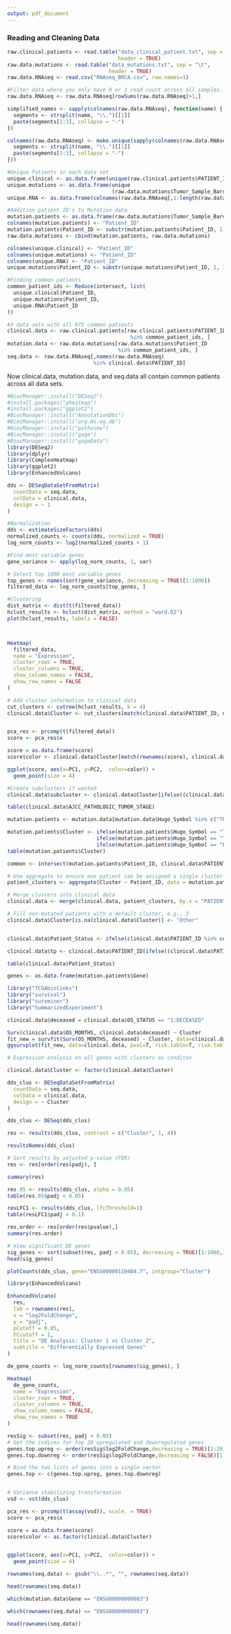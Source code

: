 ```yaml
---
output: pdf_document
---
```


### Reading and Cleaning Data

```r
raw.clinical.patients <- read.table("data_clinical_patient.txt", sep = "\t", 
                                    header = TRUE)
raw.data.mutations <- read.table("data_mutations.txt", sep = "\t", 
                                 header = TRUE)
raw.data.RNAseq <- read.csv("RNAseq_BRCA.csv", row.names=1)

#Filter data where you only have 0 or 1 read count across all samples.
raw.data.RNAseq <- raw.data.RNAseq[rowSums(raw.data.RNAseq)>1,]
```

```r
simplified_names <- sapply(colnames(raw.data.RNAseq), function(name) {
  segments <- strsplit(name, "\\.")[[1]]
  paste(segments[1:3], collapse = "-")
})

colnames(raw.data.RNAseq) <- make.unique(sapply(colnames(raw.data.RNAseq), function(name) {
  segments <- strsplit(name, "\\.")[[1]]
  paste(segments[1:3], collapse = "-")
}))
```

```r
#Unique Patients in each data set 
unique.clinical <- as.data.frame(unique(raw.clinical.patients$PATIENT_ID))
unique.mutations <- as.data.frame(unique
                                  (raw.data.mutations$Tumor_Sample_Barcode))
unique.RNA <- as.data.frame(colnames(raw.data.RNAseq[,1:length(raw.data.RNAseq)]))

#Addition patient ID's to Mutation data 
mutation.patients <- as.data.frame(raw.data.mutations$Tumor_Sample_Barcode)
colnames(mutation.patients) <- "Patient_ID"
mutation.patients$Patient_ID <- substr(mutation.patients$Patient_ID, 1, 12)
raw.data.mutations <- cbind(mutation.patients, raw.data.mutations)

colnames(unique.clinical) <- "Patient_ID"
colnames(unique.mutations) <- "Patient_ID"
colnames(unique.RNA) <- "Patient_ID"
unique.mutations$Patient_ID <- substr(unique.mutations$Patient_ID, 1, 12)

#Finding common patients
common_patient_ids <- Reduce(intersect, list(
  unique.clinical$Patient_ID,
  unique.mutations$Patient_ID,
  unique.RNA$Patient_ID
))

#3 data sets with all 975 common patients
clinical.data <- raw.clinical.patients[raw.clinical.patients$PATIENT_ID 
                                        %in% common_patient_ids, ]
mutation.data <- raw.data.mutations[raw.data.mutations$Patient_ID 
                                    %in% common_patient_ids, ]
seq.data <- raw.data.RNAseq[,names(raw.data.RNAseq)
                            %in% clinical.data$PATIENT_ID]
```

Now clinical.data, mutation.data, and seq.data all contain common patients across all data sets.

```r
#BiocManager::install("DESeq2")
#install.packages("pheatmap")
#install.packages("ggplot2")
#BiocManager::install("AnnotationDbi")
#BiocManager::install("org.Hs.eg.db")
#BiocManager::install("pathview")
#BiocManager::install("gage")
#BiocManager::install("gageData")
library(DESeq2)
library(dplyr)
library(ComplexHeatmap)
library(ggplot2)
library(EnhancedVolcano)

dds <- DESeqDataSetFromMatrix(
  countData = seq.data,
  colData = clinical.data, 
  design = ~ 1 
)

#Normalization
dds <- estimateSizeFactors(dds)
normalized_counts <- counts(dds, normalized = TRUE)
log_norm_counts <- log2(normalized_counts + 1)

#Find most variable genes
gene_variance <- apply(log_norm_counts, 1, var)

# Select top 1000 most variable genes
top_genes <- names(sort(gene_variance, decreasing = TRUE)[1:1000])
filtered_data <- log_norm_counts[top_genes, ]

#Clustering 
dist_matrix <- dist(t(filtered_data))
hclust_results <- hclust(dist_matrix, method = "ward.D2")
plot(hclust_results, labels = FALSE)



Heatmap(
  filtered_data,
  name = "Expression",
  cluster_rows = TRUE, 
  cluster_columns = TRUE,
  show_column_names = FALSE,
  show_row_names = FALSE
)

```

```r
# Add cluster information to clinical data
cut_clusters <- cutree(hclust_results, k = 4)
clinical.data$Cluster <- cut_clusters[match(clinical.data$PATIENT_ID, names(cut_clusters))]


pca_res <- prcomp(t(filtered_data))
score <- pca_res$x

score = as.data.frame(score)
score$color <- clinical.data$Cluster[match(rownames(score), clinical.data$PATIENT_ID)]

ggplot(score, aes(x=PC1, y=PC2,  color=color)) + 
  geom_point(size = 4)

#Create subclusters if wanted 
clinical.data$subcluster <- clinical.data$Cluster[ifelse((clinical.data$Cluster == 4), 2, 1)] # Change groups 

table(clinical.data$AJCC_PATHOLOGIC_TUMOR_STAGE)
```

```r
mutation.patients <- mutation.data[mutation.data$Hugo_Symbol %in% c("TP53", "PIK3CA", "TTN"), ]

mutation.patients$Cluster <- ifelse(mutation.patients$Hugo_Symbol == "TP53", 1,
                             ifelse(mutation.patients$Hugo_Symbol == "TTN", 2,
                             ifelse(mutation.patients$Hugo_Symbol == "PIK3CA", 3, "Other")))
table(mutation.patients$Cluster)

common <- intersect(mutation.patients$Patient_ID, clinical.data$PATIENT_ID)

# Use aggregate to ensure one patient can be assigned a single cluster
patient_clusters <- aggregate(Cluster ~ Patient_ID, data = mutation.patients, FUN = function(x) x[1])

# Merge clusters into clinical data
clinical.data <- merge(clinical.data, patient_clusters, by.x = "PATIENT_ID", by.y = "Patient_ID", all.x = TRUE)

# Fill non-mutated patients with a default cluster, e.g., 3
clinical.data$Cluster[is.na(clinical.data$Cluster)] <- "Other"


clinical.data$Patient_Status <- ifelse(clinical.data$PATIENT_ID %in% common, 1, 2)

clinical.data$tp <- clinical.data$PATIENT_ID[ifelse((clinical.data$PATIENT_ID), 2, 1)] # Change groups 

table(clinical.data$Patient_Status)

genes <- as.data.frame(mutation.patients$Gene)
```


```r
library("TCGAbiolinks")
library("survival")
library("survminer")
library("SummarizedExperiment")

clinical.data$deceased = clinical.data$OS_STATUS == "1:DECEASED"

Surv(clinical.data$OS_MONTHS, clinical.data$deceased) ~ Cluster
fit_new = survfit(Surv(OS_MONTHS, deceased) ~ Cluster, data=clinical.data)
ggsurvplot(fit_new, data=clinical.data, pval=T, risk.table=T, risk.table.col="strata", risk.table.height=0.35, title = "Survival Analysis of Clusters", xlab = "Time (Months)")
```

```r
# Expression analysis on all genes with clusters as conditon

clinical.data$Cluster <- factor(clinical.data$Cluster)

dds_clus <- DESeqDataSetFromMatrix(
  countData = seq.data,
  colData = clinical.data,
  design = ~ Cluster
)

dds_clus <- DESeq(dds_clus)

res <- results(dds_clus, contrast = c("Cluster", 1, 4))

resultsNames(dds_clus)

# Sort results by adjusted p-value (FDR)
res <- res[order(res$padj), ]

summary(res)

res.05 <- results(dds_clus, alpha = 0.05)
table(res.05$padj < 0.05)

resLFC1 <- results(dds_clus, lfcThreshold=1)
table(resLFC1$padj < 0.1)

res.order <- res[order(res$pvalue),]
summary(res.order)

# View significant DE genes
sig_genes <- sort(subset(res, padj < 0.05), decreasing = TRUE)[1:1000,]
head(sig_genes)

plotCounts(dds_clus, gene="ENSG00000110484.7", intgroup="Cluster")
```

```r
library(EnhancedVolcano)

EnhancedVolcano(
  res,
  lab = rownames(res),
  x = "log2FoldChange",
  y = "padj",
  pCutoff = 0.05,
  FCcutoff = 1,
  title = "DE Analysis: Cluster 1 vs Cluster 2",
  subtitle = "Differentially Expressed Genes"
)

```

```r
de_gene_counts <- log_norm_counts[rownames(sig_genes), ]

Heatmap(
  de_gene_counts,
  name = "Expression",
  cluster_rows = TRUE,
  cluster_columns = TRUE,
  show_column_names = FALSE,
  show_row_names = TRUE
)
```

```r

resSig <- subset(res, padj < 0.05)
# Get the indices for top 20 upregulated and downregulated genes
genes.top.upreg <- order(resSig$log2FoldChange,decreasing = TRUE)[1:20]
genes.top.downreg <- order(resSig$log2FoldChange,decreasing = FALSE)[1:20]

# Bind the two lists of genes into a single vector
genes.top <- c(genes.top.upreg, genes.top.downreg)


# Variance stabilizing transformation
vsd <- vst(dds_clus)

pca_res <- prcomp(t(assay(vsd)), scale. = TRUE)
score <- pca_res$x

score = as.data.frame(score)
score$color <- as.factor(clinical.data$Cluster)


ggplot(score, aes(x=PC1, y=PC2,  color=color)) + 
  geom_point(size = 4)
```
```r

rownames(seq.data) <- gsub("\\..*", "", rownames(seq.data))

head(rownames(seq.data))

which(mutation.data$Gene == "ENSG00000000003")

which(rownames(seq.data) == "ENSG00000000003")

head(rownames(seq.data))
```


